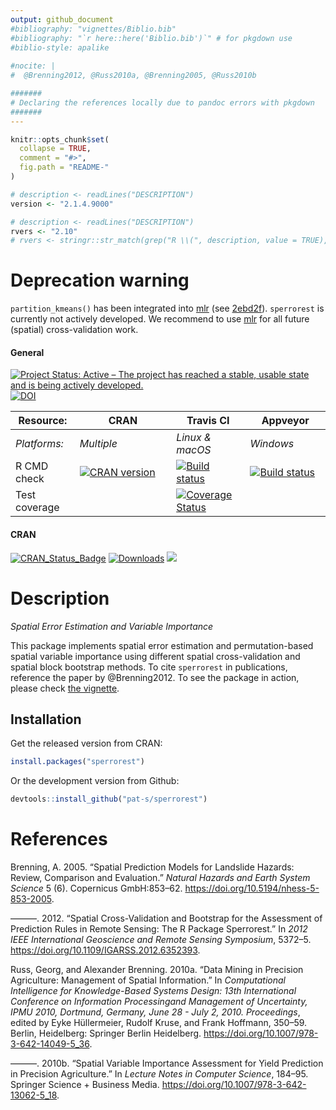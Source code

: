 ```yaml
---
output: github_document
#bibliography: "vignettes/Biblio.bib"
#bibliography: "`r here::here('Biblio.bib')`" # for pkgdown use
#biblio-style: apalike
    
#nocite: | 
#  @Brenning2012, @Russ2010a, @Brenning2005, @Russ2010b

#######
# Declaring the references locally due to pandoc errors with pkgdown
#######
---
```


```r
knitr::opts_chunk$set(
  collapse = TRUE,
  comment = "#>",
  fig.path = "README-"
)
```

```r
# description <- readLines("DESCRIPTION")
version <- "2.1.4.9000"
```

```r
# description <- readLines("DESCRIPTION")
rvers <- "2.10"
# rvers <- stringr::str_match(grep("R \\(", description, value = TRUE), "[0-9]{1,4}\\.[0-9]{1,4}\\.[0-9]{1,4}")[1,1]
```

# Deprecation warning

`partition_kmeans()` has been integrated into [mlr](https://github.com/mlr-org/mlr) (see  [2ebd2f](https://github.com/mlr-org/mlr/commit/2ebd2f29bb8adcf5f865ca3a6b579c71ca96c072)). 
`sperrorest` is currently not actively developed.
We recommend to use [mlr](https://github.com/mlr-org/mlr) for all future (spatial) cross-validation work. 

#### General

[![Project Status: Active – The project has reached a stable, usable state and is being actively developed.](http://www.repostatus.org/badges/latest/inactive.svg)](http://www.repostatus.org/#inactive)
[![DOI](https://zenodo.org/badge/69967610.svg)](https://zenodo.org/badge/latestdoi/69967610)


| Resource:     | CRAN                | Travis CI       | Appveyor         |
| ------------- | ------------------- | --------------- | ---------------- |
| _Platforms:_  | _Multiple_          | _Linux & macOS_ | _Windows_        |
| R CMD check   | <a href="https://cran.r-project.org/web/checks/check_results_sperrorest.html"><img border="0" src="http://www.r-pkg.org/badges/version/sperrorest" alt="CRAN version"></a> | <a href="https://travis-ci.org/pat-s/sperrorest"><img src="https://travis-ci.org/pat-s/sperrorest.svg?branch=dev" alt="Build status"></a>   | <a href="https://ci.appveyor.com/project/pat-s/sperrorest"><img src="https://ci.appveyor.com/api/projects/status/n4679ihnaixx86xv/branch/dev?svg=true" alt="Build status"></a> |
| Test coverage |                     | <a href="https://codecov.io/gh/pat-s/sperrorest"><img src="https://codecov.io/gh/pat-s/sperrorest/branch/dev/graph/badge.svg" alt="Coverage Status"/></a>     |                  |

#### CRAN

[![CRAN_Status_Badge](http://www.r-pkg.org/badges/version/sperrorest)](https://cran.r-project.org/package=sperrorest)
[![Downloads](https://cranlogs.r-pkg.org/badges/sperrorest?color=brightgreen)](https://www.r-pkg.org/pkg/sperrorest)
![](https://cranlogs.r-pkg.org/badges/grand-total/sperrorest)

# Description

*Spatial Error Estimation and Variable Importance*

This package implements spatial error estimation and permutation-based
spatial variable importance using different spatial cross-validation
and spatial block bootstrap methods. 
To cite `sperrorest` in publications,
reference the paper by @Brenning2012. 
To see the package in action, please check [the vignette](https://pat-s.github.io/sperrorest/articles/spatial-modeling-use-case.html).

## Installation

Get the released version from CRAN:
```r
install.packages("sperrorest")
```

Or the development version from Github:

```r
devtools::install_github("pat-s/sperrorest")
```

# References

<div id="refs" class="references">

<div id="ref-Brenning2005">

Brenning, A. 2005. “Spatial Prediction Models for Landslide Hazards:
Review, Comparison and Evaluation.” *Natural Hazards and Earth System
Science* 5 (6). Copernicus GmbH:853–62.
<https://doi.org/10.5194/nhess-5-853-2005>.

</div>

<div id="ref-Brenning2012">

———. 2012. “Spatial Cross-Validation and Bootstrap for the Assessment of
Prediction Rules in Remote Sensing: The R Package Sperrorest.” In *2012
IEEE International Geoscience and Remote Sensing Symposium*, 5372–5.
<https://doi.org/10.1109/IGARSS.2012.6352393>.

</div>

<div id="ref-Russ2010b">

Russ, Georg, and Alexander Brenning. 2010a. “Data Mining in Precision
Agriculture: Management of Spatial Information.” In *Computational
Intelligence for Knowledge-Based Systems Design: 13th International
Conference on Information Processingand Management of Uncertainty, IPMU
2010, Dortmund, Germany, June 28 - July 2, 2010. Proceedings*, edited by
Eyke Hüllermeier, Rudolf Kruse, and Frank Hoffmann, 350–59. Berlin,
Heidelberg: Springer Berlin Heidelberg.
<https://doi.org/10.1007/978-3-642-14049-5_36>.

</div>

<div id="ref-Russ2010a">

———. 2010b. “Spatial Variable Importance Assessment for Yield Prediction
in Precision Agriculture.” In *Lecture Notes in Computer Science*,
184–95. Springer Science + Business Media.
<https://doi.org/10.1007/978-3-642-13062-5_18>.

</div>

</div>




